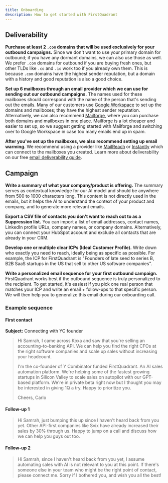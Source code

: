 ```yaml
---
title: Onboarding
description: How to get started with FirstQuadrant
---
```


## Deliverability

**Purchase at least 2 `.com` domains that will be used exclusively for your outbound campaigns.** Since we don't want to use your primary domain for outbound; if you have any dormant domains, we can also use those as well. We prefer `.com` domains for outbound if you are buying fresh ones, but other TLDs like `.co` and `.io` work too if you already own them. This is because `.com` domains have the highest sender reputation, but a domain with a history and good reputation is also a good choice.

**Set up 6 mailboxes through an email provider which we can use for sending out our outbound campaigns.** The names used for these mailboxes should correspond with the name of the person that's sending out the emails. Many of our customers use [Google Workspace](https://workspace.google.com) to set up the domains and mailboxes; they have the highest sender reputation. Alternatively, we can also recommend [Mailforge](https://mailforge.ai), where you can purchase both domains and mailboxes in one place. Mailforge is a lot cheaper and easier to set up, so we suggest getting started with Mailforge and switching over to Google Workspace in case too many emails end up in spam.

**After you've set up the mailboxes, we also recommend setting up email warming.** We recommend using a provider like [MailReach](https://www.mailreach.co) or [Instantly](https://instantly.ai) which can connect to the mailboxes you created. Learn more about deliverability on our free [email deliverability guide](https://deliverabilityguide.com).

## Campaign

**Write a summary of what your company/product is offering.** The summary serves as contextual knowledge for our AI model and should be anywhere from 500 to 1000 characters long. This content is not directly used in the emails, but it helps the AI to understand the context of your product and company, and to generate more relevant emails.

**Export a CSV file of contacts you don't want to reach out to as a Suppression list.** You can import a list of email addresses, contact names, LinkedIn profile URLs, company names, or company domains. Alternatively, you can connect your HubSpot account and exclude all contacts that are already in your CRM.

**Develop one or multiple clear ICPs (Ideal Customer Profile).** Write down who exactly you need to reach, ideally being as specific as possible. For example, the ICP for FirstQuadrant is "Founders of late seed to series B, B2B SaaS startups in the US that sell to other US software companies".

**Write a personalized email sequence for your first outbound campaign.** FirstQuadrant works best if the outbound sequence is truly personalized to the recipient. To get started, it's easiest if you pick one real person that matches your ICP and write an email + follow-ups to that specific person. We will then help you to generalize this email during our onboarding call.

### Example sequence

#### First contact

**Subject:** Connecting with YC founder

> Hi Samrah, I came across Koxa and saw that you're selling an accounting-to-banking API. We can help you find the right CFOs at the right software companies and scale up sales without increasing your headcount.
>
> I'm the co-founder of Y Combinator funded FirstQuadrant. An AI sales automation platform. We're helping some of the fastest growing startups in Silicon Valley to scale sales on autopilot with our GPT-based platform. We're in private beta right now but I thought you may be interested in giving 1Q a try. Happy to prioritize you.
>
> Cheers, Carlo

#### Follow-up 1

> Hi Samrah, just bumping this up since I haven't heard back from you yet. Other API-first companies like Svix have already increased their sales by 30% through us. Happy to jump on a call and discuss how we can help you guys out too.

#### Follow-up 2

> Hi Samrah, since I haven't heard back from you yet, I assume automating sales with AI is not relevant to you at this point. If there's someone else in your team who might be the right point of contact, please connect me. Sorry if I bothered you, and wish you all the best!
